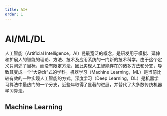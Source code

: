 ```yaml
---
title: AI+
order: 1
---
```


# AI/ML/DL

人工智能（Artificial Intelligence，AI）是最宽泛的概念，是研发用于模拟、延伸和扩展人的智能的理论、方法、技术及应用系统的一门新的技术科学。由于这个定义只阐述了目标，而没有限定方法，因此实现人工智能存在的诸多方法和分支，导致其变成一个“大杂烩”式的学科。机器学习（Machine Learning，ML）是当前比较有效的一种实现人工智能的方式。深度学习（Deep Learning，DL）是机器学习算法中最热门的一个分支，近些年取得了显著的进展，并替代了大多数传统机器学习算法。

## Machine Learning